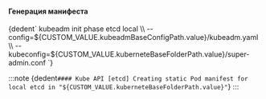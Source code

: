 



<h4>Генерация манифеста</h4>
<CodeBlock language="bash">
    {dedent`
        kubeadm init phase etcd local \\
          --config=${CUSTOM_VALUE.kubeadmBaseConfigPath.value}/kubeadm.yaml \\
          --kubeconfig=${CUSTOM_VALUE.kuberneteBaseFolderPath.value}/super-admin.conf
    `}
</CodeBlock>


:::note
<CodeBlock language="bash">
    {dedent`
        #### Kube API
        [etcd] Creating static Pod manifest for local etcd in "${CUSTOM_VALUE.kuberneteBaseFolderPath.value}"
    `}
</CodeBlock>
:::
